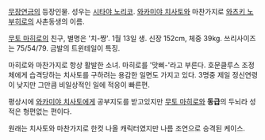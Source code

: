 [[무장연금]]의 등장인물. 성우는 [[시타야 노리코]]. [[와카미야 치사토]]와 마찬가지로 [[와츠키 노부히로]]의 사촌동생의 이름.

[[무토 마히로]]의 친구, 별명은 '치-쨩'. 1월 13일 생. 신장 152cm, 체중 39kg. 쓰리사이즈는 75/54/79. 금발의 트윈테일이 특징. 

마히로와 마찬가지로 항상 활발한 소녀. 마히로를 '맛삐-'라고 부른다. 호문클루스 조정체에게 습격당하는 치사토를 구하려는 용감한 일면도 가지고 있다. 3명중 제일 정신연령이 낮지만 그만큼 비일상적인 일에 적응이 빠른편.

평상시에 [[와카미야 치사토]]에게 공부지도를 받고있지만 [[무토 마히로]]와 '''동급'''의 두뇌라 성적은 형편없는 편이다.

원래는 치사토와 마찬가지로 한컷 나올 캐릭터였지만 나름 조연으로 승격된 케이스.
